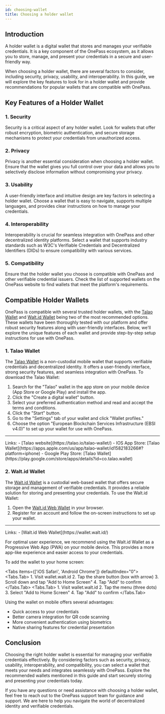 ```yaml
---
id: choosing-wallet
title: Choosing a holder wallet
---
```



## Introduction

A holder wallet is a digital wallet that stores and manages your verifiable credentials. It is a key component of the OnePass ecosystem, as it allows you to store, manage, and present your credentials in a secure and user-friendly way.

When choosing a holder wallet, there are several factors to consider, including security, privacy, usability, and interoperability. In this guide, we will explore the key features to look for in a holder wallet and provide recommendations for popular wallets that are compatible with OnePass.

## Key Features of a Holder Wallet

### 1. **Security**

Security is a critical aspect of any holder wallet. Look for wallets that offer robust encryption, biometric authentication, and secure storage mechanisms to protect your credentials from unauthorized access.

### 2. **Privacy**

Privacy is another essential consideration when choosing a holder wallet. Ensure that the wallet gives you full control over your data and allows you to selectively disclose information without compromising your privacy.

### 3. **Usability**

A user-friendly interface and intuitive design are key factors in selecting a holder wallet. Choose a wallet that is easy to navigate, supports multiple languages, and provides clear instructions on how to manage your credentials.

### 4. **Interoperability**

Interoperability is crucial for seamless integration with OnePass and other decentralized identity platforms. Select a wallet that supports industry standards such as W3C's Verifiable Credentials and Decentralized Identifiers (DIDs) to ensure compatibility with various services.

### 5. **Compatibility**

Ensure that the holder wallet you choose is compatible with OnePass and other verifiable credential issuers. Check the list of supported wallets on the OnePass website to find wallets that meet the platform's requirements.

## Compatible Holder Wallets

OnePass is compatible with several trusted holder wallets, with the [Talao Wallet](https://talao.io/talao-wallet/) and [Walt.id Wallet](https://wallet.walt.id/) being two of the most recommended options. These wallets have been thoroughly tested with our platform and offer robust security features along with user-friendly interfaces. Below, we'll explore the unique features of each wallet and provide step-by-step setup instructions for use with OnePass.


### 1. **Talao Wallet**

The [Talao Wallet](https://talao.io/talao-wallet/) is a non-custodial mobile wallet that supports verifiable credentials and decentralized identity. It offers a user-friendly interface, strong security features, and seamless integration with OnePass. To download the Talao Wallet:

1. Search for the "Talao" wallet in the app store on your mobile device (App Store or Google Play) and install the app.
2. Click the "Create a digital wallet" button.
3. Select your preferred authentication method and read and accept the terms and conditions.
4. Click the "Start" button.
5. Go to the "Settings" tab of your wallet and click "Wallet profiles."
6. Choose the option "European Blockchain Services Infrastructure (EBSI v4.0)" to set up your wallet for use with OnePass.

---

<Alert>
  <AlertTitle>Links:</AlertTitle>
  <AlertDescription>
    - [Talao website](https://talao.io/talao-wallet/)
    - IOS App Store: [Talao Wallet](https://apps.apple.com/us/app/talao-wallet/id1582183266#?platform=iphone)
    - Google Play Store: [Talao Wallet](https://play.google.com/store/apps/details?id=co.talao.wallet)
  </AlertDescription>
</Alert>

### 2. **Walt.id Wallet**

The [Walt.id Wallet](https://wallet.walt.id/) is a custodial web-based wallet that offers secure storage and management of verifiable credentials. It provides a reliable solution for storing and presenting your credentials. To use the Walt.id Wallet:

1. Open the [Walt.id Web Wallet](https://wallet.walt.id/) in your browser.
2. Register for an account and follow the on-screen instructions to set up your wallet.

---

<Alert>
  <AlertTitle>Links:</AlertTitle>
  <AlertDescription>
    - [Walt.id Web Wallet](https://wallet.walt.id/)
  </AlertDescription>
</Alert>


For optimal user experience, we recommend using the Walt.id Wallet as a Progressive Web App (PWA) on your mobile device. This provides a more app-like experience and easier access to your credentials.

To add the wallet to your home screen:

<Tabs items={['iOS Safari', 'Android Chrome']} defaultIndex="0">
  <Tabs.Tab>
    1. Visit wallet.walt.id
    2. Tap the share button (box with arrow)
    3. Scroll down and tap "Add to Home Screen"
    4. Tap "Add" to confirm
  </Tabs.Tab>
  <Tabs.Tab>
    1. Visit wallet.walt.id
    2. Tap the menu (three dots)
    3. Select "Add to Home Screen"
    4. Tap "Add" to confirm
  </Tabs.Tab>
</Tabs>

Using the wallet on mobile offers several advantages:
- Quick access to your credentials
- Better camera integration for QR code scanning
- More convenient authentication using biometrics
- Native sharing features for credential presentation

## Conclusion

Choosing the right holder wallet is essential for managing your verifiable credentials effectively. By considering factors such as security, privacy, usability, interoperability, and compatibility, you can select a wallet that meets your needs and integrates seamlessly with OnePass. Explore the recommended wallets mentioned in this guide and start securely storing and presenting your credentials today.

If you have any questions or need assistance with choosing a holder wallet, feel free to reach out to the OnePass support team for guidance and support. We are here to help you navigate the world of decentralized identity and verifiable credentials.


